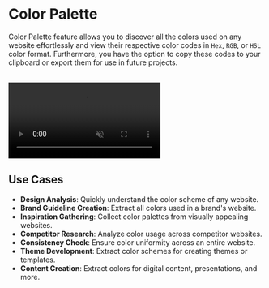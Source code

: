 # Color Palette

Color Palette feature allows you to discover all the colors used on any website effortlessly and view their respective color codes in `Hex`, `RGB`, or `HSL` color format. Furthermore, you have the option to copy these codes to your clipboard or export them for use in future projects.

<br />
<video
	autoPlay='autoplay'
	loop
	muted>
	<source
		src='/videos/color-palette.mp4'
		type='video/mp4'
	/>
</video>

## Use Cases

- **Design Analysis**: Quickly understand the color scheme of any website.
- **Brand Guideline Creation**: Extract all colors used in a brand's website.
- **Inspiration Gathering**: Collect color palettes from visually appealing websites.
- **Competitor Research**: Analyze color usage across competitor websites.
- **Consistency Check**: Ensure color uniformity across an entire website.
- **Theme Development**: Extract color schemes for creating themes or templates.
- **Content Creation**: Extract colors for digital content, presentations, and more.
